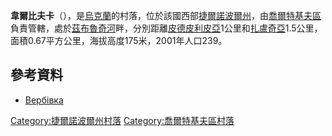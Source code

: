 {{coord|48|45|16|N|26|14|0|E|scale:30000|display=title}}

'''韋爾比夫卡'''（{{lang-uk|Вербівка}}），是[[烏克蘭|烏克蘭]]的村落，位於該國西部[[捷爾諾波爾州|捷爾諾波爾州]]，由[[喬爾特基夫區|喬爾特基夫區]]負責管轄，處於[[茲布魯奇河|茲布魯奇河]]畔，分別距離[[皮德皮利皮亞_(喬爾特基夫區)|皮德皮利皮亞]]1公里和[[扎盧奇亞_(喬爾特基夫區)|扎盧奇亞]]1.5公里，面積0.67平方公里，海拔高度175米，2001年人口239。

==參考資料==
*[http://w1.c1.rada.gov.ua/pls/z7503/A005?rdat1=28.11.2012&rf7571=30581 Вербівка] {{Wayback|url=http://w1.c1.rada.gov.ua/pls/z7503/A005?rdat1=28.11.2012&rf7571=30581 |date=20180131023352 }}

{{DEFAULTSORT:Вербівка}}
[[Category:捷爾諾波爾州村落|Category:捷爾諾波爾州村落]]
[[Category:喬爾特基夫區村落|Category:喬爾特基夫區村落]]


{{Ternopil-geo-stub}}